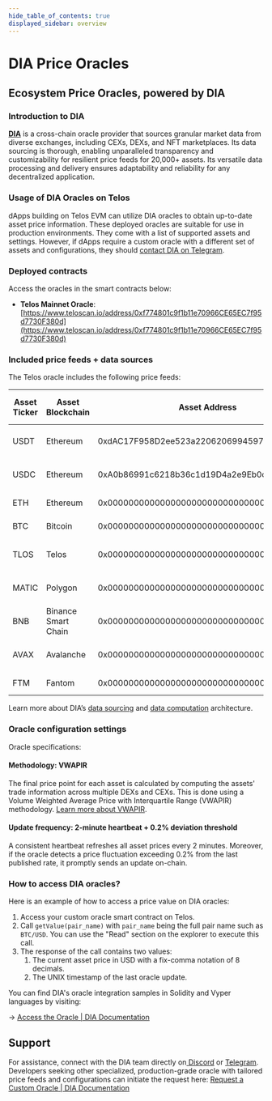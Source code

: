 ```yaml
---
hide_table_of_contents: true
displayed_sidebar: overview
---
```


# DIA Price Oracles

## Ecosystem Price Oracles, powered by DIA

### Introduction to DIA 

**[DIA](https://diadata.org/)** is a cross-chain oracle provider that sources granular market data from diverse exchanges, including CEXs, DEXs, and NFT marketplaces. Its data sourcing is thorough, enabling unparalleled transparency and customizability for resilient price feeds for 20,000+ assets. Its versatile data processing and delivery ensures adaptability and reliability for any decentralized application.


### Usage of DIA Oracles on Telos

dApps building on Telos EVM can utilize DIA oracles to obtain up-to-date asset price information. These deployed oracles are suitable for use in production environments. They come with a list of supported assets and settings. However, if dApps require a custom oracle with a different set of assets and configurations, they should [contact DIA on Telegram](https://t.me/diabdteam).


### Deployed contracts

Access the oracles in the smart contracts below:



* **Telos Mainnet Oracle**: [https://www.teloscan.io/address/0xf774801c9f1b11e70966CE65EC7f95d7730F380d](https://www.teloscan.io/address/0xf774801c9f1b11e70966CE65EC7f95d7730F380d)


### Included price feeds + data sources

The Telos oracle includes the following price feeds:

|Asset Ticker|Asset Blockchain|Asset Address|Asset Markets Overview|
|--------------|-----------|------------|------------|
|USDT|Ethereum|0xdAC17F958D2ee523a2206206994597C13D831ec7|[USDT Asset Information](https://www.diadata.org/app/price/asset/Ethereum/0xdAC17F958D2ee523a2206206994597C13D831ec7/)|
|USDC|Ethereum|0xA0b86991c6218b36c1d19D4a2e9Eb0cE3606eB48|[USDC Asset Information](https://www.diadata.org/app/price/asset/Ethereum/0xA0b86991c6218b36c1d19D4a2e9Eb0cE3606eB48/)|
|ETH|Ethereum|0x0000000000000000000000000000000000000000|[ETH Asset Information](https://www.diadata.org/app/price/asset/Ethereum/0x0000000000000000000000000000000000000000/)|
|BTC|Bitcoin|0x0000000000000000000000000000000000000000|[BTC Asset Information](https://www.diadata.org/app/price/asset/Bitcoin/0x0000000000000000000000000000000000000000/)|
|TLOS|Telos|0x0000000000000000000000000000000000000000|[TLOS Asset Information](https://www.diadata.org/app/price/asset/Telos/0x0000000000000000000000000000000000000000/)|
|MATIC|Polygon|0x0000000000000000000000000000000000001010|[MATIC Asset Information](https://www.diadata.org/app/price/asset/Polygon/0x0000000000000000000000000000000000001010/)|
|BNB|Binance Smart Chain|0x0000000000000000000000000000000000000000|[BNB Asset Information](https://www.diadata.org/app/price/asset/BinanceSmartChain/0x0000000000000000000000000000000000000000/)|
|AVAX|Avalanche|0x0000000000000000000000000000000000000000|[AVAX Asset Information](https://www.diadata.org/app/price/asset/Avalanche/0x0000000000000000000000000000000000000000/)|
|FTM|Fantom|0x0000000000000000000000000000000000000000|[FTM Asset Information](https://www.diadata.org/app/price/asset/Fantom/0x0000000000000000000000000000000000000000/)|


Learn more about DIA’s [data sourcing](https://docs.diadata.org/introduction/dia-technical-structure/data-sourcing) and [data computation](https://docs.diadata.org/introduction/dia-technical-structure/data-computation) architecture.


### Oracle configuration settings

Oracle specifications:


#### Methodology: VWAPIR

The final price point for each asset is calculated by computing the assets' trade information across multiple DEXs and CEXs. This is done using a Volume Weighted Average Price with Interquartile Range (VWAPIR) methodology. [Learn more about VWAPIR](https://docs.diadata.org/products/token-price-feeds/exchangeprices/vwapir-volume-weighted-average-price-with-interquartile-range-filter).


#### Update frequency: 2-minute heartbeat + 0.2% deviation threshold

A consistent heartbeat refreshes all asset prices every 2 minutes. Moreover, if the oracle detects a price fluctuation exceeding 0.2% from the last published rate, it promptly sends an update on-chain.


### How to access DIA oracles?

Here is an example of how to access a price value on DIA oracles:



1. Access your custom oracle smart contract on Telos.
2. Call `getValue(pair_name)` with `pair_name` being the full pair name such as `BTC/USD`. You can use the "Read" section on the explorer to execute this call.
3. The response of the call contains two values:
    1. The current asset price in USD with a fix-comma notation of 8 decimals.
    2. The UNIX timestamp of the last oracle update.

You can find DIA's oracle integration samples in Solidity and Vyper languages by visiting: 

→ [Access the Oracle | DIA Documentation](https://docs.diadata.org/products/token-price-feeds/access-the-oracle) 


## Support

For assistance, connect with the DIA team directly on[ Discord](https://chat.openai.com/c/d2ca764b-00d6-4de7-8555-0cc30ac416b1#) or [Telegram](https://t.me/diadata_org). Developers seeking other specialized, production-grade oracle with tailored price feeds and configurations can initiate the request here: [Request a Custom Oracle | DIA Documentation](https://docs.diadata.org/introduction/intro-to-dia-oracles/request-an-oracle)
